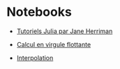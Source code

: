 # Notebooks

- [Tutoriels Julia par Jane Herriman](https://github.com/xorJane/Introduction_to_Julia_tutorials)

- [Calcul en virgule flottante](notebooks/1_virgule_flottante.ipynb)

- [Interpolation](notebooks/2_interpolation.ipynb)